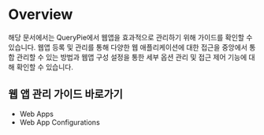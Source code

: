 # Overview
해당 문서에서는 QueryPie에서 웹앱을 효과적으로 관리하기 위해 가이드를 확인할 수 있습니다. 웹앱 등록 및 관리를 통해 다양한 웹 애플리케이션에 대한 접근을 중앙에서 통합 관리할 수 있는 방법과 웹앱 구성 설정을 통한 세부 옵션 관리 및 접근 제어 기능에 대해 확인할 수 있습니다.

## 웹 앱 관리 가이드 바로가기
* Web Apps‎ 
* Web App Configurations 
